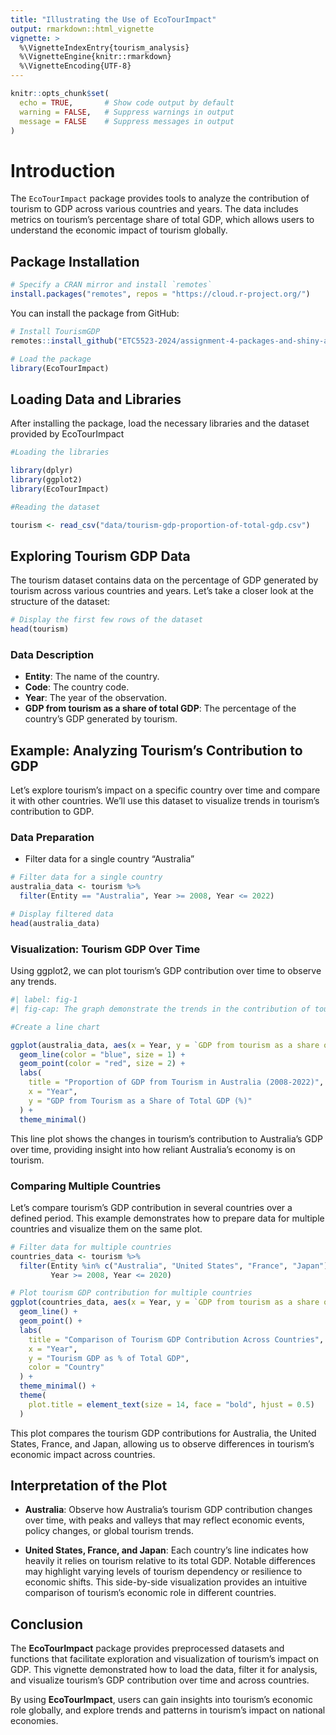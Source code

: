```yaml
---
title: "Illustrating the Use of EcoTourImpact"
output: rmarkdown::html_vignette
vignette: >
  %\VignetteIndexEntry{tourism_analysis}
  %\VignetteEngine{knitr::rmarkdown}
  %\VignetteEncoding{UTF-8}
---
```


```r
knitr::opts_chunk$set(
  echo = TRUE,       # Show code output by default
  warning = FALSE,   # Suppress warnings in output
  message = FALSE    # Suppress messages in output
)
```


# Introduction

The `EcoTourImpact` package provides tools to analyze the contribution of tourism to GDP across various countries and years. The data includes metrics on tourism's percentage share of total GDP, which allows users to understand the economic impact of tourism globally.

## Package Installation

```r
# Specify a CRAN mirror and install `remotes`
install.packages("remotes", repos = "https://cloud.r-project.org/")
```

You can install the package from GitHub:

```r
# Install TourismGDP
remotes::install_github("ETC5523-2024/assignment-4-packages-and-shiny-apps-DubeyArushi19")

# Load the package
library(EcoTourImpact)
```

## Loading Data and Libraries

After installing the package, load the necessary libraries and the dataset provided by EcoTourImpact

```r
#Loading the libraries

library(dplyr)
library(ggplot2)
library(EcoTourImpact)

#Reading the dataset

tourism <- read_csv("data/tourism-gdp-proportion-of-total-gdp.csv")
```

## Exploring Tourism GDP Data

The tourism dataset contains data on the percentage of GDP generated by tourism across various countries and years. Let’s take a closer look at the structure of the dataset:

```r
# Display the first few rows of the dataset
head(tourism)
```

### Data Description

- **Entity**: The name of the country.
- **Code**: The country code.
- **Year**: The year of the observation.
- **GDP from tourism as a share of total GDP**: The percentage of the country's GDP generated by tourism.



## Example: Analyzing Tourism's Contribution to GDP
Let’s explore tourism’s impact on a specific country over time and compare it with other countries. We’ll use this dataset to visualize trends in tourism's contribution to GDP.

### Data Preparation

- Filter data for a single country "Australia" 

```r
# Filter data for a single country 
australia_data <- tourism %>%
  filter(Entity == "Australia", Year >= 2008, Year <= 2022)

# Display filtered data
head(australia_data)
```


### Visualization: Tourism GDP Over Time

Using ggplot2, we can plot tourism's GDP contribution over time to observe any trends.

```r
#| label: fig-1
#| fig-cap: The graph demonstrate the trends in the contribution of tourism to Australia's GDP from 2008 to 2022.

#Create a line chart

ggplot(australia_data, aes(x = Year, y = `GDP from tourism as a share of total GDP`)) +
  geom_line(color = "blue", size = 1) + 
  geom_point(color = "red", size = 2) +     
  labs(
    title = "Proportion of GDP from Tourism in Australia (2008-2022)",
    x = "Year",
    y = "GDP from Tourism as a Share of Total GDP (%)"
  ) +
  theme_minimal() 
```

This line plot shows the changes in tourism’s contribution to Australia’s GDP over time, providing insight into how reliant Australia’s economy is on tourism.

### Comparing Multiple Countries
Let’s compare tourism’s GDP contribution in several countries over a defined period. This example demonstrates how to prepare data for multiple countries and visualize them on the same plot.

```r
# Filter data for multiple countries
countries_data <- tourism %>%
  filter(Entity %in% c("Australia", "United States", "France", "Japan"),
         Year >= 2008, Year <= 2020)

# Plot tourism GDP contribution for multiple countries
ggplot(countries_data, aes(x = Year, y = `GDP from tourism as a share of total GDP`, color = Entity)) +
  geom_line() +
  geom_point() +
  labs(
    title = "Comparison of Tourism GDP Contribution Across Countries",
    x = "Year",
    y = "Tourism GDP as % of Total GDP",
    color = "Country"
  ) +
  theme_minimal() +
  theme(
    plot.title = element_text(size = 14, face = "bold", hjust = 0.5)
  )

```
This plot compares the tourism GDP contributions for Australia, the United States, France, and Japan, allowing us to observe differences in tourism’s economic impact across countries.

## Interpretation of the Plot

- **Australia**: Observe how Australia’s tourism GDP contribution changes over time, with peaks and valleys that may reflect economic events, policy changes, or global tourism trends.

- **United States, France, and Japan**: Each country's line indicates how heavily it relies on tourism relative to its total GDP. Notable differences may highlight varying levels of tourism dependency or resilience to economic shifts.
This side-by-side visualization provides an intuitive comparison of tourism’s economic role in different countries.

## Conclusion

The **EcoTourImpact** package provides preprocessed datasets and functions that facilitate exploration and visualization of tourism’s impact on GDP. This vignette demonstrated how to load the data, filter it for analysis, and visualize tourism's GDP contribution over time and across countries.

By using **EcoTourImpact**, users can gain insights into tourism's economic role globally, and explore trends and patterns in tourism’s impact on national economies.
